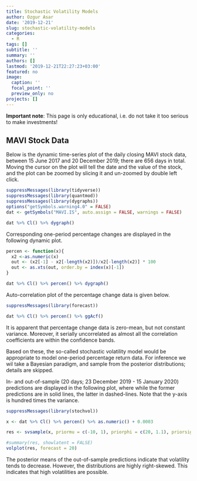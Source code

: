 ```yaml
---
title: Stochastic Volatility Models
author: Ozgur Asar
date: '2019-12-21'
slug: stochastic-volatility-models
categories:
  - R
tags: []
subtitle: ''
summary: ''
authors: []
lastmod: '2019-12-21T22:27:23+03:00'
featured: no
image:
  caption: ''
  focal_point: ''
  preview_only: no
projects: []
---
```


**Important note**: This page is only educational, i.e. do not 
take it too serious to make investments!

## MAVI Stock Data 

Below is the dynamic time-series plot of 
the daily closing MAVI stock data, between 15 June 2017 
and 20 December 2019; there are 656 days in total. 
Moving the cursor 
on the plot will tell the date and the 
value of the stock, and the plot can be zoomed 
by slicing it and un-zoomed by double left click.

\vspace{5in}

```r
suppressMessages(library(tidyverse))
suppressMessages(library(quantmod))
suppressMessages(library(dygraphs))
options("getSymbols.warning4.0" = FALSE)
dat <- getSymbols("MAVI.IS", auto.assign = FALSE, warnings = FALSE)

dat %>% Cl() %>% dygraph()
```




Corresponding one-period percentage changes 
are displayed in the following dynamic plot. 


```r
percen <- function(x){
  x2 <-as.numeric(x)
  out <- (x2[-1] - x2[-length(x2)])/x2[-length(x2)] * 100
  out <- as.xts(out, order.by = index(x)[-1])
}

dat %>% Cl() %>% percen() %>% dygraph()
```


Auto-correlation plot of the percentage change data 
is given below.


```r
suppressMessages(library(forecast))

dat %>% Cl() %>% percen() %>% ggAcf()
```


It is apparent that percentage change data is 
zero-mean, but not constant variance. 
Moreover, it serially uncorrelated as 
almost all the correlation coefficients 
are within the confidence bands. 

Based on these, the so-called stochastic 
volatility model would be appropriate to 
model one-period percentage return data. 
For inference we wil take a Bayesian paradigm, 
and sample from the posterior distributions; 
details are skipped.

In- and out-of-sample (20 days; 23 December 2019 - 15 January 2020) 
predictions are displayed in the following plot, 
where while the former predictions are in solid 
lines, the latter in dashed-lines. Note that 
the y-axis is hundred times the variance. 

```r
suppressMessages(library(stochvol))

x <- dat %>% Cl() %>% percen() %>% as.numeric() + 0.0003

res <- svsample(x, priormu = c(-10, 1), priorphi = c(20, 1.1), priorsigma = 0.1)

#summary(res, showlatent = FALSE)
volplot(res, forecast = 20)
```

The posterior means of the out-of-sample 
predictions indicate that volatility tends 
to decrease. However, the distributions are 
highly right-skewed. This indicates that 
high volatilities are possible. 

